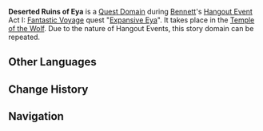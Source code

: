 {{Domain Infobox
|image        = Domain Temple of the Wolf.png
|type         = Quest
|description  = Recently discovered underground ruins. Even though the Guild keeps warning of the dangers hidden inside, nothing can go wrong with Bennett by your side, right?
|quest        = Expansive Eya
|quest_type   = Hangout
|region       = Mondstadt
|area         = Starfell Valley
|subarea      = Thousand Winds Temple
|domain       = Temple of the Wolf
|requiredAR   = 26
|recLevel     = 35
}}
'''Deserted Ruins of Eya''' is a [[Quest Domain]] during [[Bennett]]'s [[Hangout Event]] Act I: [[Fantastic Voyage (Hangout Event)|Fantastic Voyage]] quest "[[Expansive Eya]]". It takes place in the [[Temple of the Wolf]]. Due to the nature of Hangout Events, this story domain can be repeated.

==Other Languages==
{{Other Languages
|en      = Deserted Ruins of Eya
|zhs     = 失落的埃伊亚遗迹
|zhs_rm  = Shīluò de Āiyīyà Yíjī
|zht     = 失落的埃伊亞遺蹟
|zht_rm  = Shīluò de Āiyīyà Yíjī
|zh_tl   = Lost Eya Ruins
|ja      = 失われたエイア遺跡
|ja_rm   = Ushinawareta Eia Iseki
|ja_tl   = Lost Eya Ruins
|ko      = 잃어버린 에야의 유적
|ko_rm   = Ireobeorin Eya-ui Yujeok
|ko_tl   = Lost Ruins of Eya
|es      = Ruinas desiertas de Eya
|es_tl   = Deserted Ruins of Eya
|fr      = Ruines désertes d'Eya
|fr_tl   = Deserted Ruins of Eya
|ru      = Затерянные руины Эйа
|ru_tl   = Lost Eya Ruins
|th      = ซากปรักหักพังที่สาบสูญของ Eya
|th_rm   = 
|th_tl   = 
|vi      = Di Tích Eya Thất Lạc
|vi_tl   = 
|de      = Verlassene Ruinen von Eya
|de_tl   = Deserted Ruins of Eya
|id      = Deserted Ruins of Eya
|pt      = Ruínas Perdidas de Eya
|pt_tl   = Lost Ruins of Eya
|tr      = Eya'nın Issız Harabeleri
|tr_tl   = 
|it      = Rovine abbandonate di Eya
|it_tl   = 
}}

==Change History==
{{Change History|1.4}}

==Navigation==
{{Domain Navbox|Temporary}}